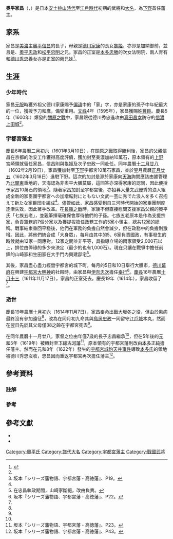 {{Infobox officeholder 
| name= 奧平家昌
| image= Okudaira Iemasa.jpg
| caption=

| order1={{link-ja|宇都宮藩|宇都宮藩}}藩主
| term_start1=1601年
| term_end1=1614年
| predecessor1= {{small|新設}}
| successor1= {{link-ja|奧平忠昌|奥平忠昌}}

| birth_date=1577年<br>（[[天正_(日本)|天正]]5年）
| birth_place= 
| death_date={{death date and age|1614|11|11|1577}}<br>（[[慶長|慶長]]19年10月10日）
| death_place= 日本[[下野國|下野國]][[河內郡_(栃木縣)|河內郡]]宇都宮（現[[栃木縣|栃木縣]][[宇都宮市|宇都宮市]]內）
| module  = {{日本武士|child=yes
|時代= [[安土桃山時代|安土桃山時代]] - [[江戶時代|江戶時代]]前期
|幼名= 
|改名= 
|别名= 家綱、九八郎<ref name="戦国人名事典206">阿部『戦国人名事典コンパクト版』、P206</ref>（通称）
|諡号= 
|神号= 
|戒名= 六通院殿天眼道高大禪定門
|洗禮名= 
|墓所=[[栃木縣|栃木縣]][[宇都宮市|宇都宮市]]的[[興禪寺|興禪寺]]
|朝廷官位= [[從四位|從四位]]下{{Link-ja|大膳職|大膳職|大膳大夫}}<br>[[侍從|侍從]]
|幕府職位= 
|主君= [[德川家康|德川家康]]→[[德川秀忠|德川秀忠]]
|藩=[[下野國|下野]]{{Link-ja|宇都宮藩|宇都宮藩}}主
|氏族= {{Link-ja|奧平氏|奥平氏}}
|父=[[奧平信昌|奧平信昌]]
|母=[[德川龜姬|龜姬]]
|養父= 
|養母= 
|弟= {{Link-ja|松平家治|松平家治}}、[[奧平忠政|奧平忠政]]、[[松平忠明|松平忠明]]
|妹= {{Link-ja|大久保忠常|大久保忠常}}正室
|正室= 法明院（[[本多忠勝|本多忠勝]]次女）
|側室= 
|子= {{Link-ja|奧平忠昌|奥平忠昌}}、[[北條氏重|北條氏重]]
|女= {{Link-ja|雲松院|ビン姫}}（{{Link-ja|堀尾忠晴|堀尾忠晴}}正室）
|養子= 
|養女= 
 }}
}}
'''奧平家昌'''（{{jpn|j=奥平 家昌|hg=おくだいら いえまさ|rm=Okudaira Iemasa}}，{{bd|1577年||1614年|11月11日|catIdx=Okudaira Iemasa}}）是日本[[安土桃山時代|安土桃山時代]]至[[江戶時代|江戶時代]]初期的武將和[[大名_(稱謂)|大名]]，為[[下野國|下野]]{{Link-ja|宇都宮藩|宇都宮藩}}首任藩主。

== 家系 ==
家昌是[[美濃國|美濃]]{{Link-ja|加納藩|加納藩}}主[[奧平信昌|奧平信昌]]的長子，母親是[[德川家康|德川家康]]的長女[[德川龜姬|龜姬]]，亦即是加納御前，並且是{{Link-ja|松平家治|松平家治}}、[[奧平忠政|奧平忠政]]和[[松平忠明|松平忠明]]之兄。家昌的正室是[[本多忠勝|本多忠勝]]的次女法明院，兩人育有{{Link-ja|奧平忠昌|奥平忠昌}}和[[德川秀忠|德川秀忠]]養女亦是{{Link-ja|堀尾忠晴|堀尾忠晴}}正室的{{Link-ja|雲松院|ビン姫}}兩兄妹<ref>{{cite web |url=http://kuir.jm.kansai-u.ac.jp/dspace/bitstream/10112/2982/1/KU-0200HK-20030331-07.pdf |script-title=ja:久昌院と奥平家 久田白院は奥平美作守信昌の院号である |publisher=[[關西大學|關西大學]] |date=2003-03-31 |accessdate=2014-06-20 |archive-url=https://web.archive.org/web/20160304130033/http://kuir.jm.kansai-u.ac.jp/dspace/bitstream/10112/2982/1/KU-0200HK-20030331-07.pdf |archive-date=2016-03-04 |dead-url=yes }}</ref>。

== 生涯 ==
=== 少年時代 ===
家昌[[元服|元服]]時獲外祖父德川家康賜予[[偏諱|偏諱]]中的「家」字，亦是家康的孫子中年紀最大的一位，獲授予刀和鷹，備受重用。[[文祿|文祿]]4年（1595年），家昌獲賜姓[[豐臣氏|豐臣]]。慶長5年（1600年）爆發的[[關原之戰|關原之戰]]中，家昌跟從德川秀忠進攻由[[真田昌幸|真田昌幸]]防守的[[信濃國|信濃]][[上田合戰|上田城]]<ref name="戦国人名事典206"/>。

=== 宇都宮藩主 ===
慶長6年農曆[[二月初六|二月初六]]（1601年3月10日），在關原之戰取得勝利後，家昌的父親信昌在京都的治安工作獲得高度評價，獲加封至美濃加納10萬石，原本領有的[[上野國|上野]]宮崎領就留任家昌，信昌則與龜姬及次子忠政一同赴任。同年農曆[[十二月廿八|十二月廿八]]（1602年2月19日），家昌獲加封至[[下野國|下野]]宇都宮10萬石家昌，並於翌月農曆[[正月廿五|正月廿五]]（1602年3月18日）進駐下野。這次的加封是源於家康向[[天海|天海]]詢問應該由誰管理乃[[北關東|北關東]]重地的{{Link-ja|宇都宮藩|宇都宮藩}}，天海認為非奧平大膳莫屬，這回答亦深得家康的認同，因此便授予家昌10萬石的領地<ref name="宇都宮・高徳藩19">坂本『シリーズ藩物語、宇都宮藩・高徳藩』、P19。</ref>。隨著家昌加封至宇都宮後，亦招募大量文武優秀的浪人組成全新的家臣團宇都宮への加増転封にともない文武一芸に秀でた浪人を多く召抱えて新たな家臣団を編成<ref name="宇都宮・高徳藩19"/>。儘管如此，家昌感受到自三河時代開始的家臣團制度逐漸失效，因此著手改革。在[[長篠之戰|長篠之戰]]時，家康不但直接慰問支援家昌父親的奧平氏「七族五老」，並親筆揮毫確保會厚待他們的子孫。七族五老原本是作為支援宗家，負責軍務的7個分家以及獲提拔擔任政務工作的5家小領主，總共12家的總稱。戰事結束重回平穩後，他們在軍務的負擔自然會減少，但在政務中的負擔則激增。因此，將他們統合成「大身眾」，每月由其中的5、6家負責國政，有事發生的時候就由12家一同應對。12家之間並非平等，具指導立場的兩家領受2,000石以上，排位由俸祿的多少來決定（最少的也有1,000石）。現在只讓在戰爭中擔任前鋒的山崎家和生田家在大手門內興建邸宅<ref group="註解">在忠昌執政期間，山崎家斷絕，改由{{Link-ja|雨山奧平家|雨山奥平家}}負責。</ref>。

其後，家昌盡心盡力經營宇都宮的城下町，每月的5日和10日舉行大膳市，[[德川幕府|德川幕府]]在興建[[宇都宮二荒山神社|宇都宮大明神]]的社殿時，由家昌與[[伊奈忠次|伊奈忠次]]擔任[[奉行|奉行]]<ref name="宇都宮・高徳藩22">坂本『シリーズ藩物語、宇都宮藩・高徳藩』、P22。</ref>。[[慶長|慶長]]16年農曆[[十月十三|十月十三]]（1611年11月17日），家昌的正室死去。慶長19年（1614年），家昌收留了{{Link-ja|堀利重|堀利重}}<ref name="戦国人名事典206"/>。

=== 逝世 ===
慶長19年農曆[[十月初六|十月初六]]（1614年11月7日），家昌奉命出戰[[大坂之役|大坂冬之役]]，但由於患病最終沒有參加遠征<ref name="宇都宮・高徳藩22"/>，改為在同月初九命其與[[鳥居忠政|鳥居忠政]]一同留守[[江戶城|江戶城]]本丸，然而在翌日先於其父母僅38之齡在宇都宮死去<ref name="戦国人名事典206"/>。

在同年農曆十一月廿八，家督之位由年僅7歳的長子忠昌繼承<ref name="宇都宮・高徳藩22"/>，但在5年後的[[元和_(日本)|元和]]5年（1619年）被轉封至[[下總國|下總]][[古河藩|古河藩]]<ref name="宇都宮・高徳藩23">坂本『シリーズ藩物語、宇都宮藩・高徳藩』、P23。</ref>，原本領有的宇都宮藩則改由[[本多正純|本多正純]]擔任藩主。然而在元和8年（1622年）發生的[[宇都宮城釣天井事件|宇都宮城釣天井事件]]導致[[本多氏|本多氏]]的領地被德川秀忠沒收，忠昌因而重返宇都宮再次擔任藩主<ref name="宇都宮・高徳藩43">坂本『シリーズ藩物語、宇都宮藩・高徳藩』、P43。</ref>。

== 參考資料 ==
=== 註解 ===
<references group="註解"/>
=== 參考 ===
<references/>

== 參考文獻 ==
* {{Cite book|author=坂本俊夫|script-title=ja:宇都宮藩・高徳藩|series=シリーズ藩物語|publisher=現代書館|date=2011年9月|isbn=978-4-7684-7128-9}}
* {{Cite book|editor={{Link-ja|阿部猛|阿部猛}}|others=西村圭子|script-title=ja:戦国人名事典コンパクト版|publisher={{Link-ja|新人物往來社|新人物往来社}}|date=1990年9月|isbn=4-404-01752-9}}

{{宇都宮藩主|奧平家|初代|1601年 - 1614年}}
{{DEFAULTSORT:Okudaira Iemasa}}
[[Category:奧平氏|Category:奧平氏]]
[[Category:譜代大名|Category:譜代大名]]
[[Category:宇都宮藩主|Category:宇都宮藩主]]
[[Category:戰國武將|Category:戰國武將]]